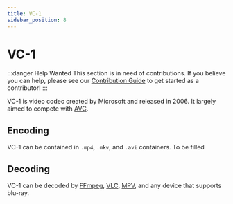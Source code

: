 ```yaml
---
title: VC-1
sidebar_position: 8
---
```


# VC-1

:::danger Help Wanted
This section is in need of contributions. If you believe you can help, please see our [Contribution Guide](../contribution-guide.mdx) to get started as a contributor!
:::

VC-1 is video codec created by Microsoft and released in 2006. It largely aimed to compete with [AVC](../video/AVC.mdx).

## Encoding
VC-1 can be contained in `.mp4`, `.mkv`, and `.avi` containers.
To be filled
## Decoding
VC-1 can be decoded by [FFmpeg](../utilities/ffmpeg.mdx), [VLC](../video-players.mdx), [MPV](../video-players.mdx), and any device that supports blu-ray. 